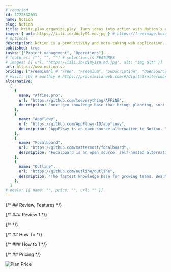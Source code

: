 ```yaml
---
# requried
id: 1722532031
name: Notion
slug: Notion
title: Write,plan,organize,play. Turn ideas into action with Notion’s AI-powered workspace.
image: { url: https://iili.io/dAcly91.md.jpg } # https://freeimage.host/
# optional
description: Notion is a productivity and note-taking web application. It's the all-in-one workspace for you and your team.
published: true
tasks: ["Project management", "Operations"]
# features: ["", "", ""] # selection.ts FEATURES
# images: [{ url: "https://iili.io/dI8yiYB.md.jpg", alt: "img alt" }]
url: https://www.notion.so
pricing: ["Freemium"] # "Free", "Freemium", "Subscription", "OpenSource", "Paid"
# visit: [0] # monthly # https://pro.similarweb.com/#/digitalsuite/websiteanalysis/home
alternative:
  [
    {
      name: "Affine.pro",
      url: "https://github.com/toeverything/AFFiNE",
      description: "next-gen knowledge base that brings planning, sorting and creating all together. Privacy first, open-source, customizable and ready to use.",
    },
    {
      name: "Appflowy",
      url: "https://github.com/AppFlowy-IO/appflowy",
      description: "AppFlowy is an open-source alternative to Notion. You are in charge of your data and customizations. Built with Flutter and Rust.",
    },
    {
      name: "Focalboard",
      url: "https://github.com/mattermost/focalboard",
      description: "Focalboard is an open source, self-hosted alternative to Trello, Notion, and Asana.",
    },
    {
      name: "Outline",
      url: "https://github.com/outline/outline",
      description: "The fastest knowledge base for growing teams. Beautiful, realtime collaborative, feature packed, and markdown compatible.",
    },
  ]
# deals: [{ name: "", price: "", url: "" }]
---
```


{/* ## Review, Features */}

{/* ### Review 1 */}

{/* <DetailYoutube videoId="" startTime={0} /> */}

{/* ## How To */}

{/* ### How to 1 */}

{/* ## Pricing */}

<Img
  src="https://p140.p3.n0.cdn.zight.com/items/xQuoyBeE/a7b6acca-70c9-4186-be68-5ee2cf0ea018.jpg"
  alt="Plan Price"
/>

